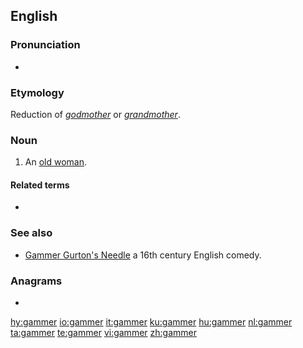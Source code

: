 ==English==

===Pronunciation===
* {{a|UK}} {{IPA|/gæmə/|lang=en}}

===Etymology===
Reduction of ''[[godmother]]'' or ''[[grandmother]]''.

===Noun===
{{en-noun}}

# {{lb|en|obsolete}} An [[old woman]].

====Related terms====
* {{l|en|gaffer}}

===See also===
* [[w:Gammer Gurton's Needle|Gammer Gurton's Needle]] a 16th century English comedy.

===Anagrams===
* {{l|en|gramme}}

[[hy:gammer]]
[[io:gammer]]
[[it:gammer]]
[[ku:gammer]]
[[hu:gammer]]
[[nl:gammer]]
[[ta:gammer]]
[[te:gammer]]
[[vi:gammer]]
[[zh:gammer]]